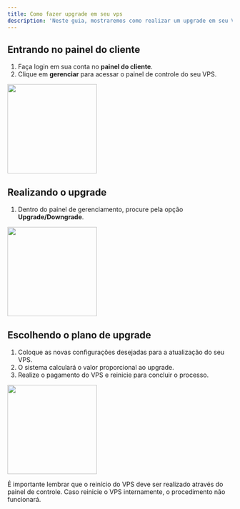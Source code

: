 ```yaml
---
title: Como fazer upgrade em seu vps
description: 'Neste guia, mostraremos como realizar um upgrade em seu VPS.'
---
```


## Entrando no painel do cliente

1. Faça login em sua conta no **painel do cliente**.
2. Clique em **gerenciar** para acessar o painel de controle do seu VPS.

<img height="200" src="/images/paineldecontrole.png" />

## Realizando o upgrade

1. Dentro do painel de gerenciamento, procure pela opção **Upgrade/Downgrade**.

<img height="200" src="/images/upgrade-vps/upgrade.png" />

## Escolhendo o plano de upgrade

1. Coloque as novas configurações desejadas para a atualização do seu VPS.
2. O sistema calculará o valor proporcional ao upgrade.
3. Realize o pagamento do VPS e reinicie para concluir o processo.

<img height="200" src="/images/upgrade-vps/escolherconfig.png" />

<Warning>É importante lembrar que o reinício do VPS deve ser realizado através do painel de controle. Caso reinicie o VPS internamente, o procedimento não funcionará.</Warning>